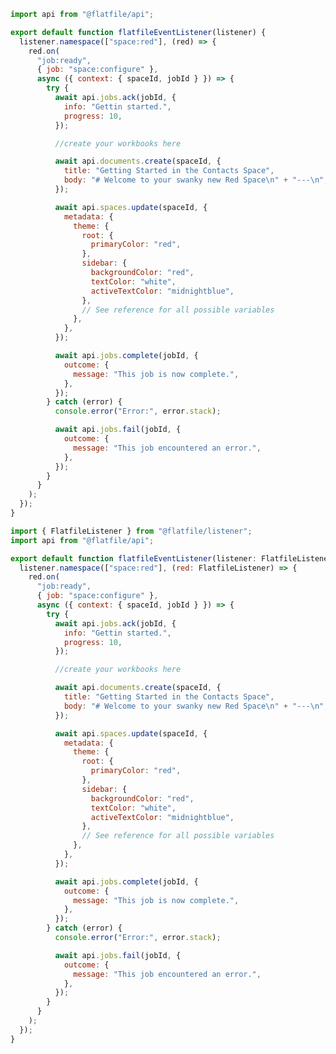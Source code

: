 <CodeGroup>

```jsx listener.js
import api from "@flatfile/api";

export default function flatfileEventListener(listener) {
  listener.namespace(["space:red"], (red) => {
    red.on(
      "job:ready",
      { job: "space:configure" },
      async ({ context: { spaceId, jobId } }) => {
        try {
          await api.jobs.ack(jobId, {
            info: "Gettin started.",
            progress: 10,
          });

          //create your workbooks here

          await api.documents.create(spaceId, {
            title: "Getting Started in the Contacts Space",
            body: "# Welcome to your swanky new Red Space\n" + "---\n",
          });

          await api.spaces.update(spaceId, {
            metadata: {
              theme: {
                root: {
                  primaryColor: "red",
                },
                sidebar: {
                  backgroundColor: "red",
                  textColor: "white",
                  activeTextColor: "midnightblue",
                },
                // See reference for all possible variables
              },
            },
          });

          await api.jobs.complete(jobId, {
            outcome: {
              message: "This job is now complete.",
            },
          });
        } catch (error) {
          console.error("Error:", error.stack);

          await api.jobs.fail(jobId, {
            outcome: {
              message: "This job encountered an error.",
            },
          });
        }
      }
    );
  });
}
```

```jsx listener.ts
import { FlatfileListener } from "@flatfile/listener";
import api from "@flatfile/api";

export default function flatfileEventListener(listener: FlatfileListener) {
  listener.namespace(["space:red"], (red: FlatfileListener) => {
    red.on(
      "job:ready",
      { job: "space:configure" },
      async ({ context: { spaceId, jobId } }) => {
        try {
          await api.jobs.ack(jobId, {
            info: "Gettin started.",
            progress: 10,
          });

          //create your workbooks here

          await api.documents.create(spaceId, {
            title: "Getting Started in the Contacts Space",
            body: "# Welcome to your swanky new Red Space\n" + "---\n",
          });

          await api.spaces.update(spaceId, {
            metadata: {
              theme: {
                root: {
                  primaryColor: "red",
                },
                sidebar: {
                  backgroundColor: "red",
                  textColor: "white",
                  activeTextColor: "midnightblue",
                },
                // See reference for all possible variables
              },
            },
          });

          await api.jobs.complete(jobId, {
            outcome: {
              message: "This job is now complete.",
            },
          });
        } catch (error) {
          console.error("Error:", error.stack);

          await api.jobs.fail(jobId, {
            outcome: {
              message: "This job encountered an error.",
            },
          });
        }
      }
    );
  });
}
```

</CodeGroup>
